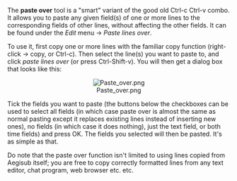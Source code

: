 The '''paste over''' tool is a "smart" variant of the good old Ctrl-c Ctrl-v combo. It allows you to paste any given field(s) of one or more lines to the corresponding fields of other lines, without affecting the other fields. It can be found under the ''Edit'' menu -> ''Paste lines over''.

To use it, first copy one or more lines with the familiar copy function (right-click -> copy, or Ctrl-c). Then select the line(s) you want to paste to, and click ''paste lines over'' (or press Ctrl-Shift-v). You will then get a dialog box that looks like this:

<center>[[Image:Paste over.png]]</center>

Tick the fields you want to paste (the buttons below the checkboxes can be used to select all fields (in which case paste over is almost the same as normal pasting except it replaces existing lines instead of inserting new ones), no fields (in which case it does nothing), just the text field, or both time fields) and press OK. The fields you selected will then be pasted. It's as simple as that.

Do note that the paste over function isn't limited to using lines copied from Aegisub itself; you are free to copy correctly formatted lines from any text editor, chat program, web browser etc. etc.